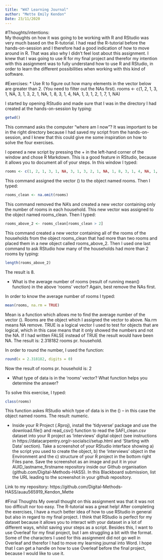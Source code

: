 ```yaml
---
title: "W47 Learning Journal"
author: "Mette Emily Kendon"
Date: 23/11/2020
---
```


#Thoughts/intentions:  
My thoughts on how it was going to be working with R and RStudio was very much based on the R-tutorial. I had read the R-tutorial before the hands-on-session and I therefore had a good indication of how to move around in R. That was also why I didn’t feel lost about this assignment. I knew that I was going to use R for my final project and therefor my intention with this assignment was to fully understand how to use R and RStudio, in order to learn the different possibilities when working with this kind of software. 

#Exercises:
* Use R to figure out how many elements in the vector below are greater than 2. (You need to filter out the NAs first). rooms <- c(1, 2, 1, 3, 1, NA, 3, 1, 3, 2, 1, NA, 1, 8, 3, 1, 4, NA, 1, 3, 1, 2, 1, 7, 1, NA)

I started by opening RStudio and made sure that I was in the directory I had created at the hands-on-session by typing:

```r
getwd()
```

This command asks the computer "where am I now"? It was important to be in the right directory because I had saved my script from the hands-on-session, and I knew that this could give me some inspiration on how to solve the four exercises.

I opened a new script by pressing the + in the left-hand corner of the window and chose R Markdown. This is a good feature in RStudio, because it allows you to document all of your steps. In this window I typed:

```r
rooms <- c(1, 2, 1, 3, 1, NA, 3, 1, 3, 2, 1, NA, 1, 8, 3, 1, 4, NA, 1, 3, 1, 2, 1, 7, 1, NA)
```

This command assigned the vector () to the object named rooms. 
Then I typed:

```r
rooms_clean <- na.omit(rooms)
```

This command removed the NA’s and created a new vector containing only the number of rooms in each household. This new vector was assigned to the object named rooms_clean. 
Then I typed:

```r
rooms_above_2 <- rooms_clean[rooms_clean > 2]
```

This command created a new vector containing all of the rooms of the households from the object rooms_clean that had more than two rooms and placed them in a new object called rooms_above_2. Then I used one last command to ask RStudio how many of the households had more than 2 rooms by typing:

```r
length(rooms_above_2)
```

The result is 8.

* What is the average number of rooms (result of running mean() function) in the above 'rooms' vector? Again, best remove the NAs first.

In order to know the average number of rooms I typed:

```r
mean(rooms, na.rm = TRUE)
```

Mean is a function which allows me to find the average number of the vector (). Rooms are the object which I assigned the vector to above. Na.rm means NA remove. TRUE is a logical vector I used to test for objects that are logical, which in this case means that it only showed the numbers and not the NA. If I had written FALSE instead of TRUE the result would have been NA. 
The result is: 2.318182 rooms pr. household.

In order to round the number, I used the function:

```r
round(x = 2.318182, digits = 0)
```

Now the result of rooms pr. household is: 2

* What type of data is in the 'rooms' vector? What function helps you determine the answer?

To solve this exercise, I typed:

```r
class(rooms)
```

This function askes RStudio which type of data is in the () – in this case the object named rooms. 
The result: numeric.
 
* Inside your R Project (.Rproj), install the 'tidyverse' package and use the download.file() and read_csv() function to read the SAFI_clean.csv dataset into your R project as 'interviews' digital object (see instructions in https://datacarpentry.org/r-socialsci/setup.html and 'Starting with Data' section). Take a screenshot of your RStudio interface showing a) the script you used to create the object, b) the 'interviews' object in the Environment and the c) structure of your R project in the bottom right Files pane. Save the screenshot as an image and put it in your AUID_lastname_firstname repository inside our Github organisation (github.com/Digital-Methods-HASS). In this Blackboard submission, list the URL leading to the screenshot in your github repository.

Link to my repository: https://github.com/Digital-Methods-HASS/auau565919_Kendon_Mette


#Final Thoughts
My overall thought on this assignment was that it was not too difficult nor too easy. The R-tutorial was a great help! After completing the exercises, I have a much better idea of how to use RStudio in general but also in regard to my final project. I think that RStudio is perfect for my dataset because it allows you to interact with your dataset in a lot of different ways, whilst saving your steps as a script. 
Besides this, I want to use Overleaf for my final project, but I am struggling a bit with the format. Some of the characters I used for this assignment did not go well in Overleaf and therefor I had to move my learning journal into Word. I hope that I can get a handle on how to use Overleaf before the final project, because I would like to use it. 

